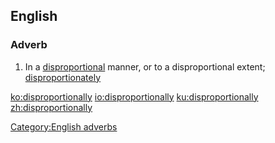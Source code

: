 ==English==

===Adverb===
{{head|en|adverbs}}

# In a [[disproportional]] manner, or to a disproportional extent; [[disproportionately]]

[[Category:English adverbs]]

[[ko:disproportionally]]
[[io:disproportionally]]
[[ku:disproportionally]]
[[zh:disproportionally]]